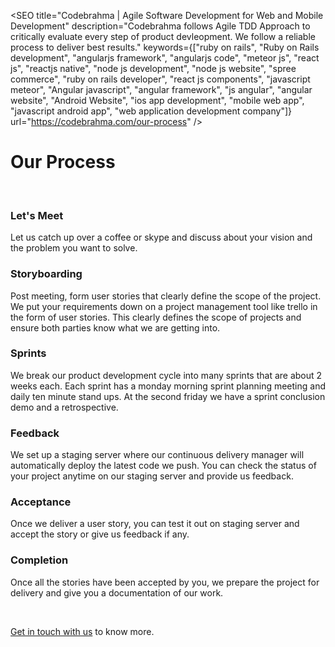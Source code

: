
<SEO
  title="Codebrahma | Agile Software Development for Web and Mobile Development"
  description="Codebrahma follows Agile TDD Approach to critically evaluate every step of product devleopment. We follow a reliable process to deliver best results."
  keywords={["ruby on rails", "Ruby on Rails development", "angularjs framework", "angularjs code", "meteor js", "react js", "reactjs native", "node js development", "node js website", "spree commerce", "ruby on rails developer", "react js components", "javascript meteor", "Angular javascript", "angular framework", "js angular", "angular website", "Android Website", "ios app development", "mobile web app", "javascript android app", "web application development company"]}
  url="https://codebrahma.com/our-process"
/>

# Our Process

<br/>

### Let's Meet

Let us catch up over a coffee or skype and discuss about your vision and the problem you want to solve.

### Storyboarding

Post meeting, form user stories that clearly define the scope of the project. We put your requirements down on a project management tool like trello in the form of user stories. This clearly defines the scope of projects and ensure both parties know what we are getting into.

### Sprints

We break our product development cycle into many sprints that are about 2 weeks each. Each sprint has a monday morning sprint planning meeting and daily ten minute stand ups. At the second friday we have a sprint conclusion demo and a retrospective.

### Feedback

We set up a staging server where our continuous delivery manager will automatically deploy the latest code we push. You can check the status of your project anytime on our staging server and provide us feedback.

### Acceptance

Once we deliver a user story, you can test it out on staging server and accept the story or give us feedback if any.

### Completion

Once all the stories have been accepted by you, we prepare the project for delivery and give you a documentation of our work.

<br/>

[Get in touch with us](/contact) to know more.
